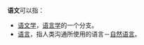 '''语文'''可以指：
*[[语文学|语文学]]，[[语言学|语言学]]的一个分支。
*[[语言|语言]]，指人类沟通所使用的语言－[[自然语言|自然语言]]。

{{disambig|Cat=二字消歧义|}}